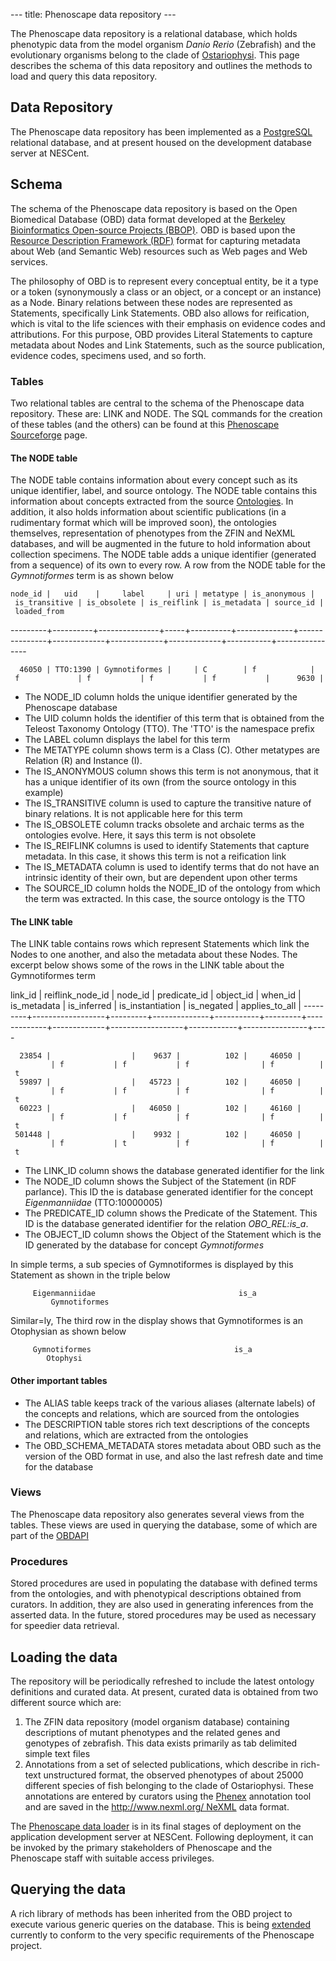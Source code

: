 ---
title: Phenoscape data repository
---

The Phenoscape data repository is a relational database, which holds phenotypic data from the model organism ''Danio Rerio'' (Zebrafish) and the evolutionary organisms belong to the clade of [http://tolweb.org/Ostariophysi/15077 Ostariophysi]. This page describes the schema of this data repository and outlines the methods to load and query this data repository.

== Data Repository ==

The Phenoscape data repository has been implemented as a [http://www.postgresql.org/ PostgreSQL] relational database, and at present housed on the development database server at NESCent.

== Schema ==

The schema of the Phenoscape data repository is based on the Open Biomedical Database (OBD) data format developed at the [http://www.berkeleybop.org/ Berkeley Bioinformatics Open-source Projects (BBOP)]. OBD is based upon the [http://www.w3.org/RDF Resource Description Framework (RDF)] format for capturing metadata about Web (and Semantic Web) resources such as Web pages and Web services.

The philosophy of OBD is to represent every conceptual entity, be it a type or a token (synonymously a class or an object, or a concept or an instance) as a Node. Binary relations between these nodes are represented as Statements, specifically Link Statements. OBD also allows for reification, which is vital to the life sciences with their emphasis on evidence codes and attributions. For this purpose, OBD provides Literal Statements to capture metadata about Nodes and Link Statements, such as the source publication, evidence codes, specimens used, and so forth.

=== Tables ===

Two relational tables are central to the schema of the Phenoscape data repository. These are: LINK and NODE. The SQL commands for the creation of these tables (and the others) can be found at this [http://phenoscape.svn.sourceforge.net/viewvc/phenoscape/trunk/src/Database/sql/obd/obd-core-schema.sql?view=markup Phenoscape Sourceforge] page.

==== The NODE table ====

The NODE table contains information about every concept such as its unique identifier, label, and source ontology. The NODE table contains this information about concepts extracted from the source [[Ontologies]]. In addition, it also holds information about scientific publications (in a rudimentary format which will be improved soon), the ontologies themselves, representation of phenotypes from the ZFIN and NeXML databases, and will be augmented in the future to hold information about collection specimens. The NODE table adds a unique identifier (generated from a sequence) of its own to every row. A row from the NODE table for the ''Gymnotiformes'' term is as shown below

<javascript>

 node_id |   uid    |     label     | uri | metatype | is_anonymous | is_transitive | is_obsolete | is_reiflink | is_metadata | source_id | loaded_from
---------+----------+---------------+-----+----------+--------------+---------------+-------------+-------------+-------------+-----------+----------------
   46050 | TTO:1390 | Gymnotiformes |     | C        | f            | f             | f           | f           | f           |      9630 |

</javascript>

* The NODE_ID column holds the unique identifier generated by the Phenoscape database
* The UID column holds the identifier of this term that is obtained from the Teleost Taxonomy Ontology (TTO). The 'TTO' is the namespace prefix
* The LABEL column displays the label for this term
* The METATYPE column shows term is a Class (C). Other metatypes are Relation (R) and Instance (I).
* The IS_ANONYMOUS column shows this term is not anonymous, that it has a unique identifier of its own (from the source ontology in this example)
* The IS_TRANSITIVE column is used to capture the transitive nature of binary relations. It is not applicable here for this term
* The IS_OBSOLETE column tracks obsolete and archaic terms as the ontologies evolve. Here, it says this term is not obsolete
* The IS_REIFLINK columns is used to identify Statements that capture metadata. In this case, it shows this term is not a reification link
* The IS_METADATA column is used to identify terms that do not have an intrinsic identity of their own, but are dependent upon other terms
* The SOURCE_ID column holds the NODE_ID of the ontology from which the term was extracted. In this case, the source ontology is the TTO

==== The LINK table ====

The LINK table contains rows which represent Statements which link the Nodes to one another, and also the metadata about these Nodes. The excerpt below shows some of the rows in the LINK table about the Gymnotiformes term

<javascript>

link_id | reiflink_node_id | node_id | predicate_id | object_id | when_id | is_metadata | is_inferred | is_instantiation | is_negated | applies_to_all |
---------+------------------+---------+--------------+-----------+---------+-------------+-------------+------------------+------------+----------------+----
   23854 |                  |    9637 |          102 |     46050 |         | f           | f           | f                | f          | t
   59897 |                  |   45723 |          102 |     46050 |         | f           | f           | f                | f          | t
   60223 |                  |   46050 |          102 |     46160 |         | f           | f           | f                | f          | t
  501448 |                  |    9932 |          102 |     46050 |         | f           | t           | f                | f          | t

</javascript>

* The LINK_ID column shows the database generated identifier for the link
* The NODE_ID column shows the Subject of the Statement (in RDF parlance). This ID the is database generated identifier for the concept ''Eigenmanniidae'' (TTO:10000005)
* The PREDICATE_ID column shows the Predicate of the Statement. This ID is the database generated identifier for the relation ''OBO_REL:is_a''.
* The OBJECT_ID column shows the Object of the Statement which is the ID generated by the database for concept ''Gymnotiformes''

In simple terms, a sub species of Gymnotiformes is displayed by this Statement as shown in the triple below

<javascript>
      Eigenmanniidae                                is_a                        Gymnotiformes
</javascript>

Similar=ly, The third row in the display shows that Gymnotiformes is an Otophysian as shown below

<javascript>
      Gymnotiformes                                is_a                        Otophysi
</javascript>

==== Other important tables ====

* The ALIAS table keeps track of the various aliases (alternate labels) of the concepts and relations, which are sourced from the ontologies
* The DESCRIPTION table stores rich text descriptions of the concepts and relations, which are extracted from the ontologies
* The OBD_SCHEMA_METADATA stores metadata about OBD such as the version of the OBD format in use, and also the last refresh date and time for the database

=== Views ===

The Phenoscape data repository also generates several views from the tables. These views are used in querying the database, some of which are part of the [[OBD API Documentation | OBDAPI]]

=== Procedures ===

Stored procedures are used in populating the database with defined terms from the ontologies, and with phenotypical descriptions obtained from curators. In addition, they are also used in generating inferences from the asserted data. In the future, stored procedures may be used as necessary for speedier data retrieval.

== Loading the data ==

The repository will be periodically refreshed to include the latest ontology definitions and curated data. At present, curated data is obtained from two different source which are: 
# The ZFIN data repository (model organism database) containing descriptions of mutant phenotypes and the related genes and genotypes of zebrafish. This data exists primarily as tab delimited simple text files
# Annotations from a set of selected publications, which describe in rich-text unstructured format, the observed phenotypes of about 25000 different species of fish belonging to the clade of Ostariophysi. These annotations are entered by curators using the [[Phenex]] annotation tool and are saved in the [[http://www.nexml.org/ NeXML]] data format. 

The [[Phenoscape data loader]] is in its final stages of deployment on the application development server at NESCent. Following deployment, it can be invoked by the primary stakeholders of Phenoscape and the Phenoscape staff with suitable access privileges. 

== Querying the data ==

A rich library of methods has been inherited from the OBD project to execute various generic queries on the database. This is being [[Queries|extended]] currently to conform to the very specific requirements of the Phenoscape project.